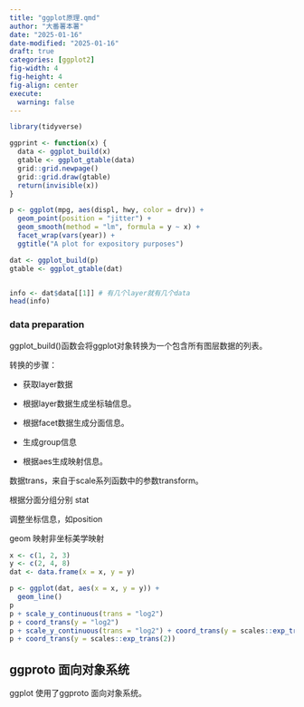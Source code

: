 ```yaml
---
title: "ggplot原理.qmd"
author: "大番薯本薯"
date: "2025-01-16"
date-modified: "2025-01-16"
draft: true
categories: [ggplot2]
fig-width: 4
fig-height: 4
fig-align: center
execute:
  warning: false
---
```


```r
library(tidyverse)

ggprint <- function(x) {
  data <- ggplot_build(x)
  gtable <- ggplot_gtable(data)
  grid::grid.newpage()
  grid::grid.draw(gtable)
  return(invisible(x))
}

p <- ggplot(mpg, aes(displ, hwy, color = drv)) +
  geom_point(position = "jitter") +
  geom_smooth(method = "lm", formula = y ~ x) +
  facet_wrap(vars(year)) +
  ggtitle("A plot for expository purposes")

```

```r
dat <- ggplot_build(p)
gtable <- ggplot_gtable(dat)


info <- dat$data[[1]] # 有几个layer就有几个data
head(info)
```

### data preparation

ggplot_build()函数会将ggplot对象转换为一个包含所有图层数据的列表。

转换的步骤：

-   获取layer数据

-   根据layer数据生成坐标轴信息。

-   根据facet数据生成分面信息。

-   生成group信息

-   根据aes生成映射信息。

数据trans，来自于scale系列函数中的参数transform。

根据分面分组分别 stat

调整坐标信息，如position

geom 映射非坐标美学映射

```r
x <- c(1, 2, 3)
y <- c(2, 4, 8)
dat <- data.frame(x = x, y = y)

p <- ggplot(dat, aes(x = x, y = y)) +
  geom_line()
p
p + scale_y_continuous(trans = "log2")
p + coord_trans(y = "log2")
p + scale_y_continuous(trans = "log2") + coord_trans(y = scales::exp_trans(2))
p + coord_trans(y = scales::exp_trans(2))

```


## ggproto 面向对象系统

ggplot 使用了ggproto 面向对象系统。